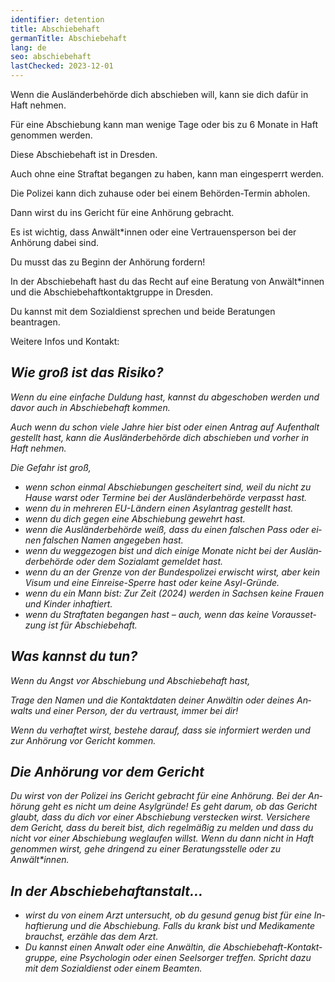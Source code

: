```yaml
---
identifier: detention
title: Abschiebehaft
germanTitle: Abschiebehaft
lang: de
seo: abschiebehaft
lastChecked: 2023-12-01
---
```



Wenn die Ausländerbehörde dich abschieben will, kann sie dich dafür in Haft nehmen.

Für eine Abschiebung kann man wenige Tage oder bis zu 6 Monate in Haft genommen werden.

Diese Abschiebehaft ist in Dresden.

Auch ohne eine Straftat begangen zu haben, kann man eingesperrt werden.

Die Polizei kann dich zuhause oder bei einem Behörden-Termin abholen.

Dann wirst du ins Gericht für eine Anhörung gebracht.

Es ist wichtig, dass Anwält\*innen oder eine Vertrauensperson bei der Anhörung dabei sind.

Du musst das zu Beginn der Anhörung fordern!

In der Abschiebehaft hast du das Recht auf eine Beratung von Anwält\*innen und die Abschiebehaftkontaktgruppe in Dresden.

Du kannst mit dem Sozialdienst sprechen und beide Beratungen beantragen.

Weitere Infos und Kontakt:

<Address
  identifier="abschiebehaftkontaktgruppe"
  lang="de"
/>

## Wie groß ist das Risiko?

Wenn du eine einfache Duldung hast, kannst du abgeschoben werden und davor auch in Abschiebehaft kommen.

Auch wenn du schon viele Jahre hier bist oder einen Antrag auf Aufenthalt gestellt hast, kann die Ausländerbehörde dich abschieben und vorher in Haft nehmen.

Die Gefahr ist groß,

- wenn schon einmal Abschiebungen gescheitert sind, weil du nicht zu Hause warst oder Termine bei der Ausländerbehörde verpasst hast.
- wenn du in mehreren EU-Ländern einen Asylantrag gestellt hast.
- wenn du dich gegen eine Abschiebung gewehrt hast.
- wenn die Ausländerbehörde weiß, dass du einen falschen Pass oder einen falschen Namen angegeben hast.
- wenn du weggezogen bist und dich einige Monate nicht bei der Ausländerbehörde oder dem Sozialamt gemeldet hast.
- wenn du an der Grenze von der Bundespolizei erwischt wirst, aber kein Visum und eine Einreise-Sperre hast oder keine Asyl-Gründe.
- wenn du ein Mann bist: Zur Zeit (2024) werden in Sachsen keine Frauen und Kinder inhaftiert.
- wenn du Straftaten begangen hast – auch, wenn das keine Voraussetzung ist für Abschiebehaft.

## Was kannst du tun?

Wenn du Angst vor Abschiebung und Abschiebehaft hast,

<Block
  lang="de"
  identifier="counseling_addresses"
/>

Trage den Namen und die Kontaktdaten deiner Anwältin oder deines Anwalts und einer Person, der du vertraust, immer bei dir!

<ExternalShortLink
  lang="de"
  identifier="form_detention"
/>

Wenn du verhaftet wirst, bestehe darauf, dass sie informiert werden und zur Anhörung vor Gericht kommen.

## Die Anhörung vor dem Gericht

Du wirst von der Polizei ins Gericht gebracht für eine Anhörung. Bei der Anhörung geht es nicht um deine Asylgründe! Es geht darum, ob das Gericht glaubt, dass du dich vor einer Abschiebung verstecken wirst. Versichere dem Gericht, dass du bereit bist, dich regelmäßig zu melden und dass du nicht vor einer Abschiebung weglaufen willst. Wenn du dann nicht in Haft genommen wirst, gehe dringend zu einer Beratungsstelle oder zu Anwält\*innen.

## In der Abschiebehaftanstalt…

- wirst du von einem Arzt untersucht, ob du gesund genug bist für eine Inhaftierung und die Abschiebung. Falls du krank bist und Medikamente brauchst, erzähle das dem Arzt.
- Du kannst einen Anwalt oder eine Anwältin, die Abschiebehaft-Kontaktgruppe, eine Psychologin oder einen Seelsorger treffen. Spricht dazu mit dem Sozialdienst oder einem Beamten.
